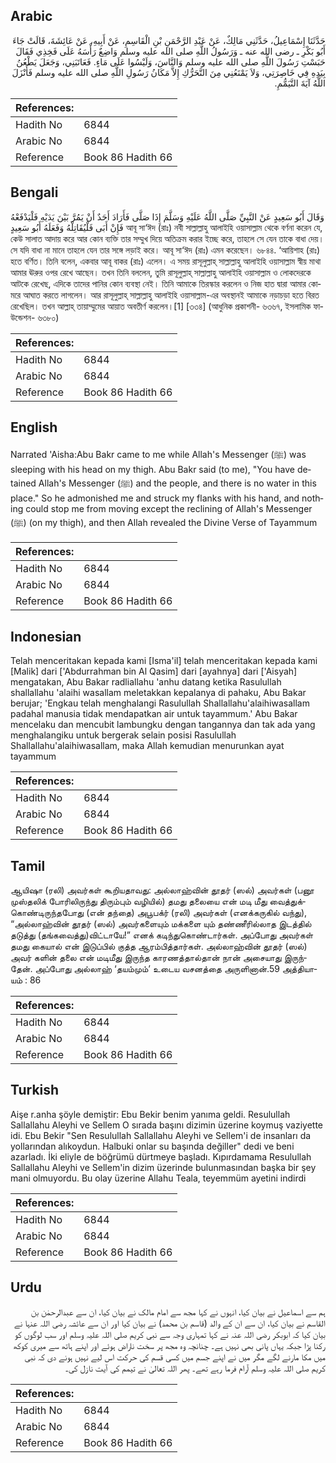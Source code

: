 ## Arabic


<div dir="rtl" lang="ar" style={{fontSize:'larger',backgroundColor:'#f8f9fa',padding:20}}>
حَدَّثَنَا إِسْمَاعِيلُ، حَدَّثَنِي مَالِكٌ، عَنْ عَبْدِ الرَّحْمَنِ بْنِ الْقَاسِمِ، عَنْ أَبِيهِ، عَنْ عَائِشَةَ، قَالَتْ جَاءَ أَبُو بَكْرِ ـ رضى الله عنه ـ وَرَسُولُ اللَّهِ صلى الله عليه وسلم وَاضِعٌ رَأْسَهُ عَلَى فَخِذِي فَقَالَ حَبَسْتِ رَسُولَ اللَّهِ صلى الله عليه وسلم وَالنَّاسَ، وَلَيْسُوا عَلَى مَاءٍ‏.‏ فَعَاتَبَنِي، وَجَعَلَ يَطْعُنُ بِيَدِهِ فِي خَاصِرَتِي، وَلاَ يَمْنَعُنِي مِنَ التَّحَرُّكِ إِلاَّ مَكَانُ رَسُولِ اللَّهِ صلى الله عليه وسلم فَأَنْزَلَ اللَّهُ آيَةَ التَّيَمُّمِ‏.‏
</div>
<div style={{backgroundColor:'#f8f9fa',padding:20, marginBottom: 10}}><table> <thead> <tr> <th>References:</th> <th></th> </tr> </thead> <tbody><tr><td>Hadith No</td><td>6844</td></tr><tr><td>Arabic No</td><td>6844</td></tr><tr><td>Reference</td><td>Book 86 Hadith 66</td></tr></tbody></table></div>

## Bengali


<div dir="ltr" lang="bn" style={{fontSize:'larger',backgroundColor:'#f8f9fa',padding:20}}>
وَقَالَ أَبُو سَعِيدٍ عَنْ النَّبِيِّ صَلَّى اللَّهُ عَلَيْهِ وَسَلَّمَ إِذَا صَلَّى فَأَرَادَ أَحَدٌ أَنْ يَمُرَّ بَيْنَ يَدَيْهِ فَلْيَدْفَعْهُ فَإِنْ أَبَى فَلْيُقَاتِلْهُ وَفَعَلَهُ أَبُو سَعِيدٍ আবূ সা‘ঈদ (রাঃ) নবী সাল্লাল্লাহু আলাইহি ওয়াসাল্লাম থেকে বর্ণনা করেন যে, কেউ সালাত আদায় করে আর কোন ব্যক্তি তার সম্মুখ দিয়ে অতিক্রম করার ইচ্ছে করে, তাহলে সে যেন তাকে বাধা দেয়। সে যদি বাধা না মানে তাহলে যেন তার সঙ্গে লড়াই করে। আবূ সা‘ঈদ (রাঃ) এমন করেছেন। ৬৮৪৪. ‘আয়িশাহ (রাঃ) হতে বর্ণিত। তিনি বলেন, একবার আবূ বাকর (রাঃ) এলেন। এ সময় রাসূলুল্লাহ্ সাল্লাল্লাহু আলাইহি ওয়াসাল্লাম স্বীয় মাথা আমার ঊরুর ওপর রেখে আছেন। তখন তিনি বললেন, তুমি রাসূলুল্লাহ্ সাল্লাল্লাহু আলাইহি ওয়াসাল্লাম ও লোকদেরকে আটকে রেখেছ, এদিকে তাদের পানির কোন ব্যবস্থা নেই। তিনি আমাকে তিরস্কার করলেন ও নিজ হাত দ্বারা আমার কোমরে আঘাত করতে লাগলেন। আর রাসূলুল্লাহ্ সাল্লাল্লাহু আলাইহি ওয়াসাল্লাম-এর অবস্থানই আমাকে নড়াচড়া হতে বিরত রেখেছিল। তখন আল্লাহ্ তায়াম্মুমের আয়াত অবতীর্ণ করলেন।[1] [৩৩৪] (আধুনিক প্রকাশনী- ৬৩৬৭, ইসলামিক ফাউন্ডেশন- ৬৩৮০)
</div>
<div style={{backgroundColor:'#f8f9fa',padding:20, marginBottom: 10}}><table> <thead> <tr> <th>References:</th> <th></th> </tr> </thead> <tbody><tr><td>Hadith No</td><td>6844</td></tr><tr><td>Arabic No</td><td>6844</td></tr><tr><td>Reference</td><td>Book 86 Hadith 66</td></tr></tbody></table></div>

## English


<div dir="ltr" lang="en" style={{fontSize:'larger',backgroundColor:'#f8f9fa',padding:20}}>
Narrated 'Aisha:Abu Bakr came to me while Allah's Messenger (ﷺ) was sleeping with his head on my thigh. Abu Bakr said (to me), "You have detained Allah's Messenger (ﷺ) and the people, and there is no water in this place." So he admonished me and struck my flanks with his hand, and nothing could stop me from moving except the reclining of Allah's Messenger (ﷺ) (on my thigh), and then Allah revealed the Divine Verse of Tayammum
</div>
<div style={{backgroundColor:'#f8f9fa',padding:20, marginBottom: 10}}><table> <thead> <tr> <th>References:</th> <th></th> </tr> </thead> <tbody><tr><td>Hadith No</td><td>6844</td></tr><tr><td>Arabic No</td><td>6844</td></tr><tr><td>Reference</td><td>Book 86 Hadith 66</td></tr></tbody></table></div>

## Indonesian


<div dir="ltr" lang="id" style={{fontSize:'larger',backgroundColor:'#f8f9fa',padding:20}}>
Telah menceritakan kepada kami [Isma'il] telah menceritakan kepada kami [Malik] dari ['Abdurrahman bin Al Qasim] dari [ayahnya] dari ['Aisyah] mengatakan, Abu Bakar radliallahu 'anhu datang ketika Rasulullah shallallahu 'alaihi wasallam meletakkan kepalanya di pahaku, Abu Bakar berujar; 'Engkau telah menghalangi Rasulullah Shallallahu'alaihiwasallam padahal manusia tidak mendapatkan air untuk tayammum.' Abu Bakar mencelaku dan mencubit lambungku dengan tangannya dan tak ada yang menghalangiku untuk bergerak selain posisi Rasulullah Shallallahu'alaihiwasallam, maka Allah kemudian menurunkan ayat tayammum
</div>
<div style={{backgroundColor:'#f8f9fa',padding:20, marginBottom: 10}}><table> <thead> <tr> <th>References:</th> <th></th> </tr> </thead> <tbody><tr><td>Hadith No</td><td>6844</td></tr><tr><td>Arabic No</td><td>6844</td></tr><tr><td>Reference</td><td>Book 86 Hadith 66</td></tr></tbody></table></div>

## Tamil


<div dir="ltr" lang="ta" style={{fontSize:'larger',backgroundColor:'#f8f9fa',padding:20}}>
ஆயிஷா (ரலி) அவர்கள் கூறியதாவது: அல்லாஹ்வின் தூதர் (ஸல்) அவர்கள் (பனூ முஸ்தலிக் போரிலிருந்து திரும்பும் வழியில்) தமது தலையை என் மடி மீது வைத்துக்கொண்டிருந்தபோது (என் தந்தை) அபூபக்ர் (ரலி) அவர்கள் (எனக்கருகில் வந்து), “அல்லாஹ்வின் தூதர் (ஸல்) அவர்களையும் மக்களை யும் தண்ணீரில்லாத இடத்தில் தடுத்து (தங்கவைத்து)விட்டாயே!” எனக் கடிந்துகொண்டார்கள். அப்போது அவர்கள் தமது கையால் என் இடுப்பில் குத்த ஆரம்பித்தார்கள். அல்லாஹ்வின் தூதர் (ஸல்) அவர் களின் தலை என் மடிமீது இருந்த காரணத்தால்தான் நான் அசையாது இருந்தேன். அப்போது அல்லாஹ் ‘தயம்மும்’ உடைய வசனத்தை அருளினான்.59 அத்தியாயம் : 86
</div>
<div style={{backgroundColor:'#f8f9fa',padding:20, marginBottom: 10}}><table> <thead> <tr> <th>References:</th> <th></th> </tr> </thead> <tbody><tr><td>Hadith No</td><td>6844</td></tr><tr><td>Arabic No</td><td>6844</td></tr><tr><td>Reference</td><td>Book 86 Hadith 66</td></tr></tbody></table></div>

## Turkish


<div dir="ltr" lang="tr" style={{fontSize:'larger',backgroundColor:'#f8f9fa',padding:20}}>
Aişe r.anha şöyle demiştir: Ebu Bekir benim yanıma geldi. Resulullah Sallallahu Aleyhi ve Sellem O sırada başını dizimin üzerine koymuş vaziyette idi. Ebu Bekir "Sen Resulullah Sallallahu Aleyhi ve Sellem'i de insanları da yollarından alıkoydun. Halbuki onlar su başında değiller" dedi ve beni azarladı. İki eliyle de böğrümü dürtmeye başladı. Kıpırdamama Resulullah Sallallahu Aleyhi ve Sellem'in dizim üzerinde bulunmasından başka bir şey mani olmuyordu. Bu olay üzerine Allahu Teala, teyemmüm ayetini indirdi
</div>
<div style={{backgroundColor:'#f8f9fa',padding:20, marginBottom: 10}}><table> <thead> <tr> <th>References:</th> <th></th> </tr> </thead> <tbody><tr><td>Hadith No</td><td>6844</td></tr><tr><td>Arabic No</td><td>6844</td></tr><tr><td>Reference</td><td>Book 86 Hadith 66</td></tr></tbody></table></div>

## Urdu


<div dir="rtl" lang="ur" style={{fontSize:'larger',backgroundColor:'#f8f9fa',padding:20}}>
ہم سے اسماعیل نے بیان کیا، انہوں نے کہا مجھ سے امام مالک نے بیان کیا، ان سے عبدالرحمٰن بن القاسم نے بیان کیا، ان سے ان کے والد (قاسم بن محمد) نے بیان کیا اور ان سے عائشہ رضی اللہ عنہا نے بیان کیا کہ ابوبکر رضی اللہ عنہ نے کہا تمہاری وجہ سے نبی کریم صلی اللہ علیہ وسلم اور سب لوگوں کو رکنا پڑا جبکہ یہاں پانی بھی نہیں ہے۔ چنانچہ وہ مجھ پر سخت ناراض ہوئے اور اپنے ہاتھ سے میری کوکھ میں مکا مارنے لگے مگر میں نے اپنے جسم میں کسی قسم کی حرکت اس لیے نہیں ہونے دی کہ نبی کریم صلی اللہ علیہ وسلم آرام فرما رہے تھے۔ پھر اللہ تعالیٰ نے تیمم کی آیت نازل کی۔
</div>
<div style={{backgroundColor:'#f8f9fa',padding:20, marginBottom: 10}}><table> <thead> <tr> <th>References:</th> <th></th> </tr> </thead> <tbody><tr><td>Hadith No</td><td>6844</td></tr><tr><td>Arabic No</td><td>6844</td></tr><tr><td>Reference</td><td>Book 86 Hadith 66</td></tr></tbody></table></div>